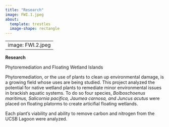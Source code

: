 ```yaml
---
title: "Research"
image: FWI.1.jpeg
about: 
  template: trestles
  image-shape: rectangle
---
```


---
image: FWI.2.jpeg
---

**Research**

Phytoremediation and Floating Wetland Islands 

Phytoremediation, or the use of plants to clean up environmental damage, is a growing field whose uses are being studied. This project analyzed the potential for native wetland plants to remediate minor environmental issues in brackish aquatic systems. To do so four species, *Bolboschoenus maritimus, Salicornia pacifica, Jaumea carnosa, and Juncus acutus* were placed on floating platorms to create articifial floating wetlands. 

Each plant's viability and ability to remove carbon and nitrogen from the UCSB Lagoon were analyzed. 






